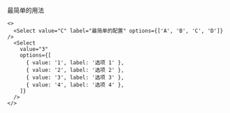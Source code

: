 最简单的用法

```tsx
<>
  <Select value="C" label="最简单的配置" options={['A', 'B', 'C', 'D']} />
  <Select
    value="3"
    options={[
      { value: '1', label: '选项 1' },
      { value: '2', label: '选项 2' },
      { value: '3', label: '选项 3' },
      { value: '4', label: '选项 4' },
    ]}
  />
</>
```
